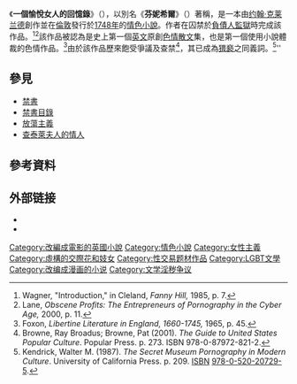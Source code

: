 {{Infobox book
| name                 = Fanny Hill
| title_orig           = Memoirs of a Woman of Pleasure
| translator           =
| image                = Memoirs of a Woman of Pleasure Fanny Hill 1749 edition title page.jpg
| caption              = 最早版本之一，印行於1749年(MDCCXLIX)
| author               = [[约翰·克莱兰德|约翰·克莱兰德]]
| illustrator          =
| cover_artist         =
| country              = 英國
| language             = 英語
| series               =
| genre                = [[色情小說|色情小說]]
| publisher            =
| release_date         = 1748年11月21日；1749年2月
| english_release_date =
| media_type           = 印刷 ([[精裝書|精裝本]]及[[平裝書|平裝書]])
| pages                =
| isbn                 = 0-14-043249-3
| dewey                = 823/.6 19
| congress             = PR3348.C65 M45 1985b
| oclc                 = 13050889
}}

《'''一個愉悅女人的回憶錄'''》（{{lang-en|''Memoirs of a Woman of Pleasure''}}），以別名《'''芬妮希爾'''》（{{lang|en|''Fanny Hill''}}）著稱，是一本由[[约翰·克莱兰德|约翰·克莱兰德]]創作並在[[倫敦|倫敦]]發行於[[1748年|1748年]]的[[情色小說|情色小說]]。作者在囚禁於[[負債人監獄|負債人監獄]]時完成該作品。<ref>Wagner, "Introduction," in Cleland, ''Fanny Hill,'' 1985, p. 7.</ref><ref>Lane, ''Obscene Profits: The Entrepreneurs of Pornography in the Cyber Age,'' 2000, p. 11.</ref>該作品被認為是史上第一個[[英文|英文]]原創[[色情|色情]][[散文|散文]]集，也是第一個使用小說體裁的色情作品。<ref>Foxon, ''Libertine Literature in England, 1660-1745,'' 1965, p. 45.</ref>由於該作品歷來飽受爭議及查禁<ref>Browne, Ray Broadus; Browne, Pat (2001). ''The Guide to United States Popular Culture''. Popular Press. p. 273. ISBN 978-0-87972-821-2.</ref>，其已成為[[猥褻|猥褻]]之同義詞。<ref>Kendrick, Walter M. (1987). ''The Secret Museum Pornography in Modern Culture''. University of California Press. p. 209. [[International_Standard_Book_Number|ISBN]] [[Special:BookSources/978-0-520-20729-5|978-0-520-20729-5]].</ref>''

== 參見 ==
* [[禁書|禁書]]
* [[禁書目錄|禁書目錄]]
* [[放蕩主義|放蕩主義]]
* [[查泰萊夫人的情人|查泰萊夫人的情人]]

== 參考資料 ==
{{Reflist|colwidth=|}}

==外部链接==
{{Commonscat|Fanny_Hill}}
* {{Gutenberg|no=25305|name=Fanny Hill: Memoirs of a Woman of Pleasure}}{{En icon}}
* {{librivox book | title=Fanny Hill: Memoirs of a Woman of Pleasure | author=John CLELAND}}{{En icon}}

[[Category:改編成電影的英國小說|Category:改編成電影的英國小說]]
[[Category:情色小說|Category:情色小說]]
[[Category:女性主義|Category:女性主義]]
[[Category:虛構的交際花和妓女|Category:虛構的交際花和妓女]]
[[Category:性交易题材作品|Category:性交易题材作品]]
[[Category:LGBT文學|Category:LGBT文學]]
[[Category:改编成漫画的小说|Category:改编成漫画的小说]]
[[Category:文学淫秽争议|Category:文学淫秽争议]]